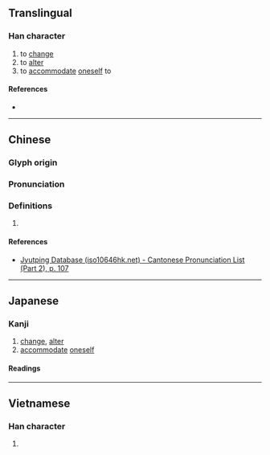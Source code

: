 {{character info/new}}
==Translingual==

===Han character===
{{Han char|rn=61|rad=心|as=06|sn=9|four=|canj=PNMU|ids=⿰忄危}}

# to [[change]]
# to [[alter]]
# to [[accommodate]] [[oneself]] to

====References====
* {{Han ref|kx=0384.120|dkj=10556|dj=0714.290|hdz=42297.070|uh=6051|ud=24657}}

----

==Chinese==
{{zh-forms}}

===Glyph origin===
{{Han etym}}

===Pronunciation===
{{zh-pron
|m=guǐ
|c=gwai2
|mc=y
|oc=y
|cat=
}}

===Definitions===
{{zh-hanzi}}

# {{rfdef|zh}}

====References====
* [http://www.iso10646hk.net/jp/document/download.jsp Jyutping Database (iso10646hk.net) - Cantonese Pronunciation List (Part 2), p. 107]

----

==Japanese==

===Kanji===
{{ja-kanji|grade=|rs=心06}}

# [[change]], [[alter]]
# [[accommodate]] [[oneself]]

====Readings====
{{ja-readings
|goon=き<き<くゐ
|kanon=き<き<くゐ
|kun=か-わる<か-はる, あや-しむ
}}

----

==Vietnamese==

===Han character===
{{vi-readings|rs=心06|hanviet=nguây}}

# {{defn|lang=vi|sort=心06}}